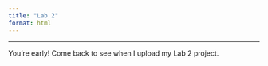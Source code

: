 ```yaml
---
title: "Lab 2"
format: html
---
```

---
You're early! Come back to see when I upload my Lab 2 project. 

